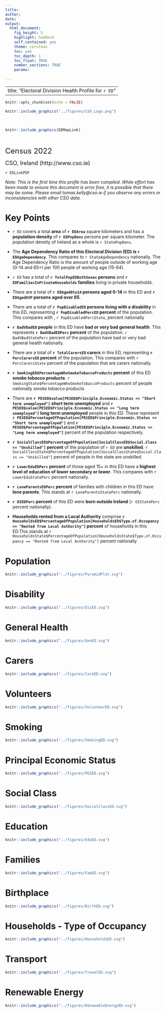 ```yaml
---
title:
author: 
date:
output: 
  html_document:
    fig_height: 5
    highlight: haddock
    self_contained: yes
    theme: cerulean
    toc: yes
    toc_depth: 1
    toc_float: TRUE
    number_sections: TRUE
    params: 
  
---
```


---
title: "Electoral Division Health Profile for `r ED`"
---

```r
knitr::opts_chunk$set(echo = FALSE)
```

```r
  
knitr::include_graphics("../figures/CSO_Logo.png")

```
<br>




```r
  
knitr::include_graphics(EDMapLink)

```
<br>

<div align="center">


 <font size="5"> Census 2022</font>

 <font size="4"> CSO, Ireland  (http://www.cso.ie)</font>
 
`r EDLinkPDF`


*Note: This is the first time this profle has been compiled. While effort has been made to ensure this document is error free, it is possible that there may be some. Please email tomas.kelly@cso.ie if you observe any errors or inconsistencies with other CSO data.*


</div>
# Key Points

* `r ED` covers a total **area** of  **`r EDArea`** square kilometers and has a **population density** of **`r EDPopDens`** persons per square kilometer. The population density of Ireland as a whole is  `r StatePopDens`. 

* The **Age Dependency Ratio of this Electoral Division (ED) is  ** **`r EDAgeDependency`**. This compares to `r StateAgeDependency` nationally. The Age Dependency Ratio is the amount of people outside of working age (0-14 and 65+) per 100 people of working age (15-64). 

* `r ED` has a total of **`r TotalPopEDBothSexes` persons** and  **`r EDFamiliesInPrivateHouseholds` families** living in private households.

* There are a total of **`r EDAged0to14` persons aged 0-14** in this ED and **`r EDAged65P` persons aged over 65**.

* There are a total of **`r PopDisabledED` persons living with a disability** in this ED, representing **`r PopDisabledPercED` percent** of the population. This compares with , `r PopDisabledPercState`, percent nationally 

* **`r BadVBadED` people** in this ED have **bad or very bad general health**. This represents **`r BadVBadEDPerc` percent** of the population. `r BadVBadStatePerc` percent of the population have bad or very bad general health nationally. 

* There are a total of **`r TotalCarersED` carers** in this ED, representing **`r PercCarersED` percent** of the population. This compares with `r PercCarersState` percent of the population that are carers nationally. 

* **`r SmokingED$PercentageWhoSmokeTobaccoProducts` percent** of this ED **smoke tobacco products**. `r SmokingState$PercentageWhoSmokeTobaccoProducts` percent of people nationally smoke tobacco products

* There are **`r PESED$value[PESED$Principle.Economic.Status == "Short term unemployed"]` short term unemployed** and **`r PESED$value[PESED$Principle.Economic.Status == "Long term unemployed"]` long term unemployed** people in this ED. These represent **`r PESED$PercentageOfPopulation[PESED$Principle.Economic.Status == "Short term unemployed"]`** and **`r PESED$PercentageOfPopulation[PESED$Principle.Economic.Status == "Long term unemployed"]`** percent of the population respectively.

* **`r SocialClassED$PercentageOfPopulation[SocialClassED$Social.Class == "Unskilled"]` percent** of the population of `r ED` are **unskilled**. `r SocialClassState$PercentageOfPopulation[SocialClassState$Social.Class == "Unskilled"]` percent of people in the state are unskilled.

* **`r LowerEduEDPerc` percent** of those aged 15+ in this ED have a **highest level of education of lower secondary or lower**. This compares with `r LowerEduStatePerc` percent nationally. 

* **`r LoneParentsEDPerc` percent** of families with children in this ED have **lone parents**. This stands at `r LoneParentsStatePerc` nationally.

* **`r OIEDPerc` percent** of this ED were **born outside Ireland** (`r OIStatePerc` percent nationally).

* **Households rented from a Local Authority** comprise **`r HouseholdsED$PercentageOfPopulation[HouseholdsED$Type.of.Occupancy == "Rented from Local Authority"]` percent** of households in this ED.This stands at `r HouseholdsState$PercentageOfPopulation[HouseholdsState$Type.of.Occupancy == "Rented from Local Authority"]` percent nationally


# Population

```r
  
knitr::include_graphics("../figures/PyramidPlot.svg")

```

# Disability

```r
  
knitr::include_graphics("../figures/DisED.svg")

```


# General Health

```r
  
knitr::include_graphics("../figures/GenED.svg")

```


# Carers

```r
  
knitr::include_graphics("../figures/CareED.svg")

```


# Volunteers

```r
  
knitr::include_graphics("../figures/VolunteerED.svg")

```


# Smoking

```r
  
knitr::include_graphics("../figures/SmokingED.svg")

```


# Principal Economic Status

```r
  
knitr::include_graphics("../figures/PESED.svg")

```


# Social Class

```r
  
knitr::include_graphics("../figures/SocialClassED.svg")

```


# Education

```r
  
knitr::include_graphics("../figures/EduED.svg")

```


# Families

```r
  
knitr::include_graphics("../figures/FamED.svg")

```


# Birthplace

```r
  
knitr::include_graphics("../figures/BirthED.svg")

```


# Households - Type of Occupancy

```r
  
knitr::include_graphics("../figures/HouseholdsED.svg")

```


# Transport

```r
  
knitr::include_graphics("../figures/TravelED.svg")

```


# Renewable Energy

```r
  
knitr::include_graphics("../figures/RenewableEnergyED.svg")

```

<script type="application/ld+json">
{
  "@context": "https://schema.org/",
  "@type": "Article",
  "headline": `r paste0("\"",ED," Electoral Division Health Profile","\"")`,
  "description": `r paste0("\"","A health profile of ", ED," based on the Central Statistics Office's Census of 2022. As well as presenting data directly related to health in this ED, the profiles also present data relating to the socio-economic determinants of health.","\"") `,
  "image": {
    "@type": "ImageObject",
    "url": `r paste0("\"", "https://edprofiles.cso.ie/2022/rcode/inputs/exportededmaps/",EDGUID,".jpg","\"")`,
    "width": "1000",
    "height": "1000"
  },
  "author": {
    "@type": "Organization",
    "name": "Central Statistics Office, Ireland"
  },
  "publisher": {
    "@type": "Organization",
    "name": "Central Statistics Office",
    "logo": {
      "@type": "ImageObject",
      "url": "https://www.cso.ie/en/media/styleassets/images/granite/CSO_Logo_.png",
      "width": "444",
      "height": "108"
    }
  },
  "datePublished": `r paste0("\"",TodayForJSONLD,"\"")`
}
</script>
